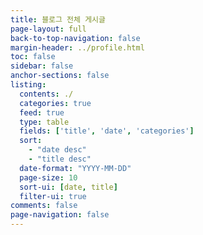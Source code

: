 ```yaml
---
title: 블로그 전체 게시글
page-layout: full
back-to-top-navigation: false
margin-header: ../profile.html
toc: false
sidebar: false
anchor-sections: false
listing:
  contents: ./
  categories: true
  feed: true
  type: table
  fields: ['title', 'date', 'categories']
  sort: 
    - "date desc"
    - "title desc"
  date-format: "YYYY-MM-DD"
  page-size: 10
  sort-ui: [date, title]
  filter-ui: true
comments: false
page-navigation: false
---
```

